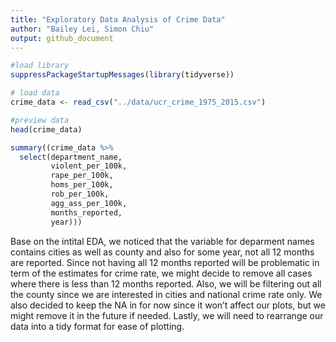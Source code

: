 ```yaml
---
title: "Exploratory Data Analysis of Crime Data"
author: "Bailey Lei, Simon Chiu"
output: github_document
---
```




```r
#load library
suppressPackageStartupMessages(library(tidyverse))
```

```r
# load data
crime_data <- read_csv("../data/ucr_crime_1975_2015.csv")

#preview data
head(crime_data)
```

```r

summary((crime_data %>% 
  select(department_name,
         violent_per_100k,
         rape_per_100k,
         homs_per_100k,
         rob_per_100k,
         agg_ass_per_100k,
         months_reported,
         year)))
```



Base on the intital EDA, we noticed that the variable for deparment names contains cities as well as county and also for some year, not all 12 months are reported. Since not having all 12 months reported will be problematic in term of the estimates for crime rate, we might decide to remove all cases where there is less than 12 months reported. Also, we will be filtering out all the county since we are interested in cities and national crime rate only. We also decided to keep the NA in for now since it won't affect our plots, but we might remove it in the future if needed. Lastly, we will need to rearrange our data into a tidy format for ease of plotting. 
